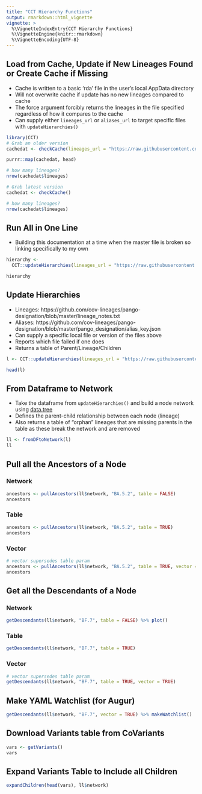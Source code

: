 ```yaml
---
title: "CCT Hierarchy Functions"
output: rmarkdown::html_vignette
vignette: >
  %\VignetteIndexEntry{CCT Hierarchy Functions}
  %\VignetteEngine{knitr::rmarkdown}
  %\VignetteEncoding{UTF-8}
---
```


## Load from Cache, Update if New Lineages Found or Create Cache if Missing

- Cache is written to a basic 'rda' file in the user's local AppData directory
- Will not overwrite cache if update has no new lineages compared to cache
- The force argument forcibly returns the lineages in the file specified regardless of how it compares to the cache
- Can supply either `lineages_url` or `aliases_url` to target specific files with `updateHierarchies()`

```r
library(CCT)
# Grab an older version
cachedat <- checkCache(lineages_url = "https://raw.githubusercontent.com/cov-lineages/pango-designation/4b5957e151c10e92cb49e9df904c0b2ea841f3eb/lineage_notes.txt")

purrr::map(cachedat, head)
```


```r
# how many lineages?
nrow(cachedat$lineages)
```


```r
# Grab latest version
cachedat <- checkCache()

# how many lineages?
nrow(cachedat$lineages)
```

## Run All in One Line
- Building this documentation at a time when the master file is broken so linking specifically to my own

```r
hierarchy <-
  CCT::updateHierarchies(lineages_url = "https://raw.githubusercontent.com/TheZetner/pango-designation/master/lineage_notes.txt") %>% CCT::fromDFtoNetwork()

hierarchy
```

## Update Hierarchies

- Lineages: https://github.com/cov-lineages/pango-designation/blob/master/lineage_notes.txt
- Aliases: https://github.com/cov-lineages/pango-designation/blob/master/pango_designation/alias_key.json
- Can supply a specific local file or version of the files above
- Reports which file failed if one does
- Returns a table of Parent/Lineage/Children
```r
l <- CCT::updateHierarchies(lineages_url = "https://raw.githubusercontent.com/TheZetner/pango-designation/master/lineage_notes.txt")

head(l)
```

## From Dataframe to Network
- Take the dataframe from `updateHierarchies()` and build a node network using [data.tree](https://cran.r-project.org/web/packages/data.tree/vignettes/data.tree.html)
- Defines the parent-child relationship between each node (lineage)
- Also returns a table of "orphan" lineages that are missing parents in the table as these break the network and are removed
```r
ll <- fromDFtoNetwork(l)
ll
```

## Pull all the Ancestors of a Node

### Network
```r
ancestors <- pullAncestors(ll$network, "BA.5.2", table = FALSE)
ancestors
```

### Table
```r
ancestors <- pullAncestors(ll$network, "BA.5.2", table = TRUE)
ancestors
```

### Vector
```r
# vector supersedes table param
ancestors <- pullAncestors(ll$network, "BA.5.2", table = TRUE, vector = TRUE)
ancestors
```


## Get all the Descendants of a Node

### Network
```r
getDescendants(ll$network, "BF.7", table = FALSE) %>% plot()
```

### Table
```r
getDescendants(ll$network, "BF.7", table = TRUE)
```

### Vector
```r
# vector supersedes table param
getDescendants(ll$network, "BF.7", table = TRUE, vector = TRUE)
```


## Make YAML Watchlist (for Augur)
```r
getDescendants(ll$network, "BF.7", vector = TRUE) %>% makeWatchlist()
```


## Download Variants table from CoVariants
```r
vars <- getVariants()
vars
```


## Expand Variants Table to Include all Children
```r
expandChildren(head(vars), ll$network)
```
